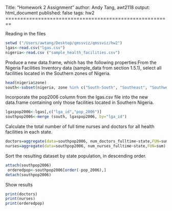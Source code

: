 Title: "Homework 2 Assignment"
author: Andy Tang, awt2118
output: html_document
published: false
tags: hw2
========================================================

Reading in the files
```r
setwd ("/Users/awtang/Desktop/qmssviz/qmssviz/hw2")
lgas<-read.csv("lgas.csv")
nigeria<-read.csv ("sample_health_facilities.csv")
```

Produce a new data.frame, which has the following properties:From the Nigeria Facilities Inventory data (sample_data from section 1.5.1), select all facilities located in the Southern zones of Nigeria.
```r
head(nigeria$zone)
south<-subset(nigeria, zone %in% c("South-South", "Southeast", "Southwest"))

```

Incorporate the pop2006 column from the lgas.csv file into the new data.frame containing only those facilities located in Southern Nigeria. 
```r
lgaspop2006<-lgas[,c("lga_id","pop_2006")]
southpop2006<-merge (south, lgaspop2006, by="lga_id")
```

Calculate the total number of full time nurses and doctors for all health facilities in each state.
```r
doctors=aggregate(data=southpop2006, num_doctors_fulltime~state,FUN=sum)
nurses=aggregate(data=southpop2006, num_nurses_fulltime~state,FUN=sum)

```


Sort the resulting dataset by state population, in descending order.
```r
attach(southpop2006)
 orderedpop<-southpop2006[order(-pop_2006),]
detach(southpop2006)
```


Show results
```r
print(doctors)
print(nurses)
print(orderedpop)
```

